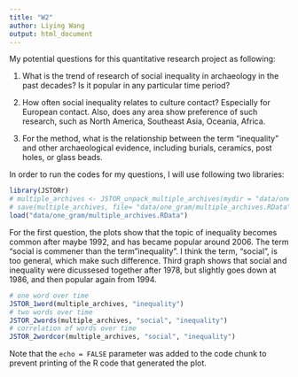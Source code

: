 ```yaml
---
title: "W2"
author: Liying Wang
output: html_document
---
```


My potential questions for this quantitative research project as following:

1. What is the trend of research of social inequality in archaeology in the past decades? Is it popular in any particular time period?

2. How often social inequality relates to culture contact? Especially for European contact. Also, does any area show preference of such research, such as North America, Southeast Asia, Oceania, Africa.    

3. For the method, what is the relationship between the term "inequality" and other archaeological evidence, including burials, ceramics, post holes, or glass beads.

In order to run the codes for my questions, I will use following two libraries: 

```r
library(JSTORr)
# multiple_archives <- JSTOR_unpack_multiple_archives(mydir = "data/one_gram")
# save(multiple_archives, file= "data/one_gram/multiple_archives.RData" )
load("data/one_gram/multiple_archives.RData")
```

For the first question, the plots show that the topic of inequality becomes common after maybe 1992, and has became popular around 2006. The term "social is commener than the term "inequality". I think the term, "social", is too general, which make such difference. Third graph shows that social and inequality were dicussesed together after 1978, but slightly goes down at 1986, and then popular again from 1994.    
```r
# one word over time
JSTOR_1word(multiple_archives, "inequality")
# two words over time
JSTOR_2words(multiple_archives, "social", "inequality")
# correlation of words over time
JSTOR_2wordcor(multiple_archives, "social", "inequality")
```
Note that the `echo = FALSE` parameter was added to the code chunk to prevent printing of the R code that generated the plot.
